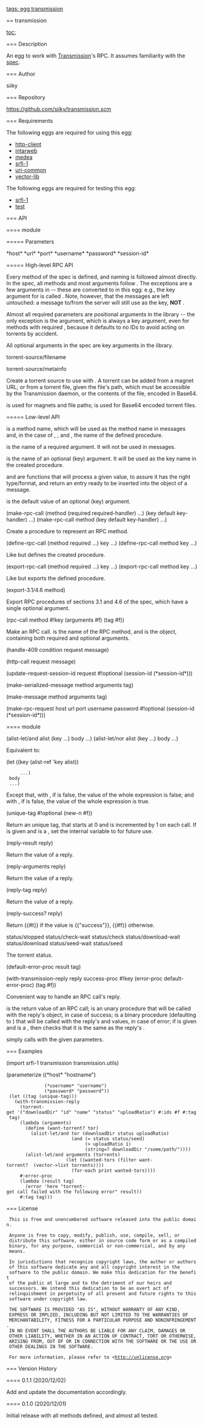 [[tags: egg transmission]]

== transmission

[[toc:]]

=== Description

An egg to work with [[https://github.com/transmission/transmission|Transmission]]'s
RPC. It assumes familiarity with the [[https://github.com/transmission/transmission/blob/master/extras/rpc-spec.txt|spec]].

=== Author

siiky

=== Repository

[[https://github.com/siiky/transmission.scm]]

=== Requirements

The following eggs are required for using this egg:

* [[http-client]]
* [[intarweb]]
* [[medea]]
* [[srfi-1]]
* [[uri-common]]
* [[vector-lib]]

The following eggs are required for testing this egg:

* [[srfi-1]]
* [[test]]

=== API

==== {{transmission}} module

===== Parameters

<parameter>*host*</parameter>
<parameter>*url*</parameter>
<parameter>*port*</parameter>
<parameter>*username*</parameter>
<parameter>*password*</parameter>
<parameter>*session-id*</parameter>

===== High-level RPC API

Every method of the spec is defined, and naming is followed almost directly. In
the spec, all methods and most arguments follow {{kebab-case}}. The exceptions
are a few arguments in {{camelCase}} -- these are converted to {{kebab-case}}
in this egg: e.g., the key argument for {{queuePosition}} is called
{{queue-position}}. Note, however, that the messages are left untouched: a
message to/from the server will still use {{queuePosition}} as the key,
'''NOT''' {{queue-position}}.

Almost all required parameters are positional arguments in the library -- the
only exception is the {{ids}} argument, which is always a key argument, even
for methods with required {{ids}}, because it defaults to no IDs to avoid
acting on torrents by accident.

All optional arguments in the spec are key arguments in the library.

<procedure>torrent-source/filename</procedure>
<procedure>torrent-source/metainfo</procedure>

Create a torrent source to use with {{torrent-add}}. A torrent can be added
from a magnet URL; or from a torrent file, given the file's path, which must be
accessible by the Transmission daemon, or the contents of the file, encoded in
Base64.

{{torrent-source/filename}} is used for magnets and file paths;
{{torrent-source/metainfo}} is used for Base64 encoded torrent files.

===== Low-level API

{{method}} is a method name, which will be used as the method name in messages
and, in the case of {{define-rpc-call}}, {{export-rpc-call}}, and
{{export-3.1/4.6}}, the name of the defined procedure.

{{required}} is the name of a required argument. It will not be used in
messages.

{{key}} is the name of an optional (key) argument. It will be used as the key
name in the created procedure.

{{required-handler}} and {{key-handler}} are functions that will process a
given value, to assure it has the right type/format, and return an entry ready
to be inserted into the {{arguments}} object of a message.

{{default}} is the default value of an optional (key) argument.

<macro>(make-rpc-call (method (required required-handler) ...) (key default key-handler) ...)</macro>
<macro>(make-rpc-call method (key default key-handler) ...)</macro>

Create a procedure to represent an RPC method.

<macro>(define-rpc-call (method required ...) key ...)</macro>
<macro>(define-rpc-call method key ...)</macro>

Like {{make-rpc-call}} but defines the created procedure.

<macro>(export-rpc-call (method required ...) key ...)</macro>
<macro>(export-rpc-call method key ...)</macro>

Like {{define-rpc-call}} but exports the defined procedure.

<macro>(export-3.1/4.6 method)</macro>

Export RPC procedures of sections 3.1 and 4.6 of the spec, which have a single
optional {{ids}} argument.

<procedure>(rpc-call method #!key (arguments #f) (tag #f))</procedure>

Make an RPC call. {{method}} is the name of the RPC method, and {{arguments}}
is the {{arguments}} object, containing both required and optional arguments.

<procedure>(handle-409 condition request message)</procedure>
<procedure>(http-call request message)</procedure>
<procedure>(update-request-session-id request #!optional (session-id (*session-id*)))</procedure>
<procedure>(make-serialized-message method arguments tag)</procedure>
<procedure>(make-message method arguments tag)</procedure>
<procedure>(make-rpc-request host url port username password #!optional (session-id (*session-id*)))</procedure>

==== {{transmission.utils}} module

<syntax>(alist-let/and alist (key ...) body ...)</syntax>
<syntax>(alist-let/nor alist (key ...) body ...)</syntax>

Equivalent to:

<enscript highlight="scheme">
(let ((key (alist-ref 'key alist))
      ...)
  body
  ...)
</enscript>

Except that, with {{alist-let/and}}, if {{alist}} is false, the value of the
whole expression is false; and with {{alist-let/nor}}, if {{alist}} is false,
the value of the whole expression is true.

<procedure>(unique-tag #!optional (new-n #f))</procedure>

Return an unique tag, that starts at 0 and is incremented by 1 on each call. If
{{new-n}} is given and is a {{fixnum?}}, set the internal variable to {{new-n}}
for future use.

<procedure>(reply-result reply)</procedure>

Return the {{result}} value of a reply.

<procedure>(reply-arguments reply)</procedure>

Return the {{arguments}} value of a reply.

<procedure>(reply-tag reply)</procedure>

Return the {{tag}} value of a reply.

<procedure>(reply-success? reply)</procedure>

Return {{#t}} if the {{result}} value is {{"success"}}, {{#f}} otherwise.

<constant>status/stopped</constant>
<constant>status/check-wait</constant>
<constant>status/check</constant>
<constant>status/download-wait</constant>
<constant>status/download</constant>
<constant>status/seed-wait</constant>
<constant>status/seed</constant>

The torrent status.

<procedure>(default-error-proc result tag)</procedure>
<procedure>(with-transmission-reply reply success-proc #!key (error-proc default-error-proc) (tag #f))</procedure>

Convenient way to handle an RPC call's reply.

{{reply}} is the return value of an RPC call; {{success-proc}} is an unary
procedure that will be called with the reply's {{arguments}} object, in case of
success; {{error-proc}} is a binary procedure (defaulting to
{{default-error-proc}}) that will be called with the reply's {{result}} and
{{tag}} values, in case of error; if {{tag}} is given and is a {{fixnum?}},
then {{with-transmission-reply}} checks that it is the same as the reply's
{{tag}}.

{{default-error-proc}} simply calls {{error}} with the given parameters.

=== Examples

<enscript highlight="scheme">
(import srfi-1 transmission transmission.utils)

(parameterize ((*host* "hostname")
               (*username* "username")
               (*password* "password"))
  (let ((tag (unique-tag)))
    (with-transmission-reply
      (torrent-get '("downloadDir" "id" "name" "status" "uploadRatio") #:ids #f #:tag tag)
      (lambda (arguments)
        (define (want-torrent? tor)
          (alist-let/and tor (downloadDir status uploadRatio)
                         (and (= status status/seed)
                              (> uploadRatio 1)
                              (string=? downloadDir "/some/path/"))))
        (alist-let/and arguments (torrents)
                       (let ((wanted-tors (filter want-torrent?  (vector->list torrents))))
                         (for-each print wanted-tors))))
      #:error-proc
      (lambda (result tag)
        (error 'here "torrent-get call failed with the following error" result))
      #:tag tag)))
</enscript>

=== License

  This is free and unencumbered software released into the public domain.
  
  Anyone is free to copy, modify, publish, use, compile, sell, or
  distribute this software, either in source code form or as a compiled
  binary, for any purpose, commercial or non-commercial, and by any
  means.
  
  In jurisdictions that recognize copyright laws, the author or authors
  of this software dedicate any and all copyright interest in the
  software to the public domain. We make this dedication for the benefit
  of the public at large and to the detriment of our heirs and
  successors. We intend this dedication to be an overt act of
  relinquishment in perpetuity of all present and future rights to this
  software under copyright law.
  
  THE SOFTWARE IS PROVIDED "AS IS", WITHOUT WARRANTY OF ANY KIND,
  EXPRESS OR IMPLIED, INCLUDING BUT NOT LIMITED TO THE WARRANTIES OF
  MERCHANTABILITY, FITNESS FOR A PARTICULAR PURPOSE AND NONINFRINGEMENT.
  IN NO EVENT SHALL THE AUTHORS BE LIABLE FOR ANY CLAIM, DAMAGES OR
  OTHER LIABILITY, WHETHER IN AN ACTION OF CONTRACT, TORT OR OTHERWISE,
  ARISING FROM, OUT OF OR IN CONNECTION WITH THE SOFTWARE OR THE USE OR
  OTHER DEALINGS IN THE SOFTWARE.
  
  For more information, please refer to <http://unlicense.org>

=== Version History

==== 0.1.1 (2020/12/02)

Add {{with-transmission-reply}} and update the documentation accordingly.

==== 0.1.0 (2020/12/01)

Initial release with all methods defined, and almost all tested.
